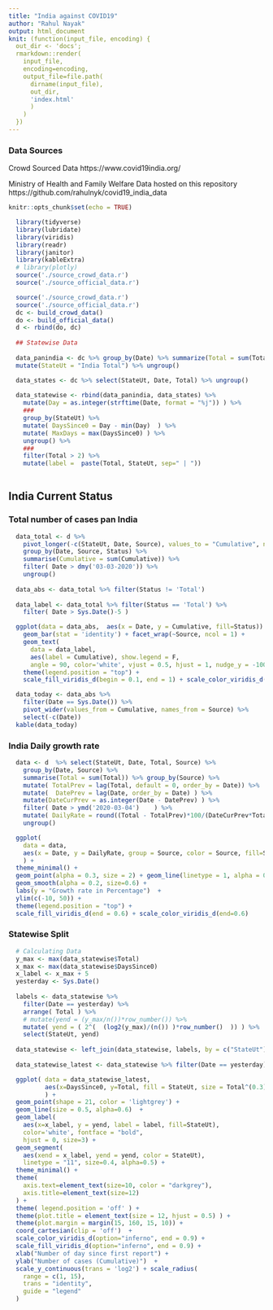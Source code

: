 ```yaml
---
title: "India against COVID19"
author: "Rahul Nayak"
output: html_document
knit: (function(input_file, encoding) {
  out_dir <- 'docs';
  rmarkdown::render(
    input_file,
    encoding=encoding,
    output_file=file.path(
      dirname(input_file), 
      out_dir, 
      'index.html'
      )
    )
  })
---
```


### Data Sources
Crowd Sourced Data
https://www.covid19india.org/

Ministry of Health and Family Welfare Data hosted on this repository
https://github.com/rahulnyk/covid19_india_data

```r
knitr::opts_chunk$set(echo = TRUE)
```

```r
  library(tidyverse)
  library(lubridate)
  library(viridis)
  library(readr)
  library(janitor)
  library(kableExtra)
  # library(plotly)
  source('./source_crowd_data.r')
  source('./source_official_data.r')
```

```r
  source('./source_crowd_data.r')
  source('./source_official_data.r')
  dc <- build_crowd_data()
  do <- build_official_data()
  d <- rbind(do, dc)
  
  ## Statewise Data
  
  data_panindia <- dc %>% group_by(Date) %>% summarize(Total = sum(Total)) %>%
  mutate(StateUt = "India Total") %>% ungroup()

  data_states <- dc %>% select(StateUt, Date, Total) %>% ungroup()
  
  data_statewise <- rbind(data_panindia, data_states) %>%
    mutate(Day = as.integer(strftime(Date, format = "%j")) ) %>%
    ###
    group_by(StateUt) %>% 
    mutate( DaysSince0 = Day - min(Day)  ) %>% 
    mutate( MaxDays = max(DaysSince0) ) %>%
    ungroup() %>%
    ###
    filter(Total > 2) %>%
    mutate(label =  paste(Total, StateUt, sep=" | "))
  
```

## India Current Status {.tabset}

### Total number of cases pan India 

```r
  
  data_total <- d %>% 
    pivot_longer(-c(StateUt, Date, Source), values_to = "Cumulative", names_to = "Status") %>%
    group_by(Date, Source, Status) %>% 
    summarise(Cumulative = sum(Cumulative)) %>% 
    filter( Date > dmy('03-03-2020')) %>%
    ungroup() 
    
  data_abs <- data_total %>% filter(Status != 'Total')
  
  data_label <- data_total %>% filter(Status == 'Total') %>% 
    filter( Date > Sys.Date()-5 )
```


```r
  ggplot(data = data_abs,  aes(x = Date, y = Cumulative, fill=Status)) + theme_minimal() +
    geom_bar(stat = 'identity') + facet_wrap(~Source, ncol = 1) + 
    geom_text(
      data = data_label, 
      aes(label = Cumulative), show.legend = F,
      angle = 90, color='white', vjust = 0.5, hjust = 1, nudge_y = -100) + 
    theme(legend.position = "top") +
    scale_fill_viridis_d(begin = 0.1, end = 1) + scale_color_viridis_d(begin = 0.1, end=1)

```


```r
  data_today <- data_abs %>% 
    filter(Date == Sys.Date()) %>% 
    pivot_wider(values_from = Cumulative, names_from = Source) %>%
    select(-c(Date))
  kable(data_today)
```

### India Daily growth rate 

```r
  data <- d  %>% select(StateUt, Date, Total, Source) %>% 
    group_by(Date, Source) %>%
    summarise(Total = sum(Total)) %>% group_by(Source) %>%
    mutate( TotalPrev = lag(Total, default = 0, order_by = Date)) %>%
    mutate(  DatePrev = lag(Date, order_by = Date) ) %>% 
    mutate(DateCurPrev = as.integer(Date - DatePrev) ) %>%
    filter( Date > ymd('2020-03-04')	) %>%
    mutate( DailyRate = round((Total - TotalPrev)*100/(DateCurPrev*TotalPrev) ) ) %>%
    ungroup()

  ggplot(
    data = data,  
    aes(x = Date, y = DailyRate, group = Source, color = Source, fill=Source)
    ) + 
  theme_minimal() +
  geom_point(alpha = 0.3, size = 2) + geom_line(linetype = 1, alpha = 0.2) + 
  geom_smooth(alpha = 0.2, size=0.6) +
  labs(y = "Growth rate in Percentage")  + 
  ylim(c(-10, 50)) +
  theme(legend.position = "top") +
  scale_fill_viridis_d(end = 0.6) + scale_color_viridis_d(end=0.6)

```

### Statewise Split

```r

  # Calculating Data
  y_max <- max(data_statewise$Total)
  x_max <- max(data_statewise$DaysSince0)
  x_label <- x_max + 5
  yesterday <- Sys.Date()
  
  labels <- data_statewise %>% 
    filter(Date == yesterday) %>% 
    arrange( Total ) %>% 
    # mutate(yend = (y_max/n())*row_number()) %>%
    mutate( yend = ( 2^(  (log2(y_max)/(n()) )*row_number()  )) ) %>%
    select(StateUt, yend)
  
  data_statewise <- left_join(data_statewise, labels, by = c("StateUt") )
  
  data_statewise_latest <- data_statewise %>% filter(Date == yesterday)
```

```r
  ggplot( data = data_statewise_latest, 
          aes(x=DaysSince0, y=Total, fill = StateUt, size = Total^(0.3) )
          ) +
  geom_point(shape = 21, color = 'lightgrey') + 
  geom_line(size = 0.5, alpha=0.6)  +
  geom_label(
    aes(x=x_label, y = yend, label = label, fill=StateUt),
    color='white', fontface = "bold",
    hjust = 0, size=3) + 
  geom_segment(
    aes(xend = x_label, yend = yend, color = StateUt), 
    linetype = "11", size=0.4, alpha=0.5) +
  theme_minimal() +
  theme(
    axis.text=element_text(size=10, color = "darkgrey"),
    axis.title=element_text(size=12)
  ) +
  theme( legend.position = 'off' ) +
  theme(plot.title = element_text(size = 12, hjust = 0.5) ) +
  theme(plot.margin = margin(15, 160, 15, 10)) +
  coord_cartesian(clip = 'off')  +
  scale_color_viridis_d(option="inferno", end = 0.9) + 
  scale_fill_viridis_d(option="inferno", end = 0.9) + 
  xlab("Number of day since first report") + 
  ylab("Number of cases (Cumulative)")  + 
  scale_y_continuous(trans = 'log2') + scale_radius(
    range = c(1, 15),
    trans = "identity",
    guide = "legend"
  )

```
